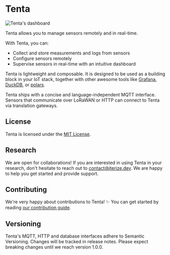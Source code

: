 # Tenta

![Tenta's dashboard](../../banner.png)

Tenta allows you to manage sensors remotely and in real-time.

With Tenta, you can:

- Collect and store measurements and logs from sensors
- Configure sensors remotely
- Supervise sensors in real-time with an intuitive dashboard

Tenta is lightweight and composable. It is designed to be used as a building block in your IoT stack, together with other awesome tools like [Grafana](https://grafana.com/), [DuckDB](https://duckdb.org/), or [polars](https://www.pola.rs/).

Tenta ships with a concise and language-independent MQTT interface. Sensors that communicate over LoRaWAN or HTTP can connect to Tenta via translation gateways.

## License

Tenta is licensed under the [MIT License](https://github.com/iterize/tenta/blob/main/LICENSE).

## Research

We are open for collaborations! If you are interested in using Tenta in your research, don't hesitate to reach out to contact@iterize.dev. We are happy to help you get started and provide support.

## Contributing

We're very happy about contributions to Tenta! ✨ You can get started by reading [our contribution guide](https://tenta.onrender.com/contribute).

## Versioning

Tenta's MQTT, HTTP and database interfaces adhere to Semantic Versioning. Changes will be tracked in release notes. Please expect breaking changes until we reach version 1.0.0.
